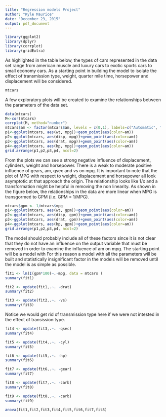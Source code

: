 ```yaml
---
title: "Regression models Project"
author: "Kyle Maurice"
date: "December 23, 2015"
output: pdf_document
---
```



```r
library(ggplot2)
library(dplyr)
library(corrplot)
library(gridExtra)
```

As highlighted in the table below, the types of cars represented in the data set range from american muscle and luxury cars to exotic sports cars to small economy cars. As a starting point in building the model to isolate the effect of transmission type, weight, quarter mile time, horsepower and displacement will be considered.

```r
mtcars
```

A few exploratory plots will be created to examine the relationships between the parameters of the data set. 

```r
data(mtcars)
M<-cor(mtcars)
corrplot(M, method="number")
mtcars$am <- factor(mtcars$am, levels = c(0,1), labels=c("Automatic", "Manual"))
p1<-ggplot(mtcars, aes(wt, mpg))+geom_point(aes(color=am))
p2<-ggplot(mtcars, aes(disp, mpg))+geom_point(aes(color=am))
p3<-ggplot(mtcars, aes(drat, mpg))+geom_point(aes(color=am))
p4<-ggplot(mtcars, aes(hp, mpg))+geom_point(aes(color=am))
grid.arrange(p1,p2,p3,p4, ncol=2)
```

From the plots we can see a strong negative influence of displacement, cylinders, weight and horsepower. There is a weak to moderate positive influence of gears, am, qsec and vs on mpg. It is important to note that the plot of MPG with respect to weight, displacement and horsepower all look asymptotic at that approach the origin. The relationship looks like 1/x and a transformation might be helpful in removing the non linearity.  As shown in the figure below, the relationships in the data are more linear when MPG is transgormed to GPM (i.e. GPM = 1/MPG).

```r
mtcars$gpm <- 1/mtcars$mpg
p1<-ggplot(mtcars, aes(wt, gpm))+geom_point(aes(color=am))
p2<-ggplot(mtcars, aes(disp, gpm))+geom_point(aes(color=am))
p3<-ggplot(mtcars, aes(drat, gpm))+geom_point(aes(color=am))
p4<-ggplot(mtcars, aes(hp, gpm))+geom_point(aes(color=am))
grid.arrange(p1,p2,p3,p4, ncol=2)
```


The model should probably include all of these factors since it is not clear that they do not have an influence on the output variable that must be removed in order to examine the influence of am on mpg. The starting point will be a model with For this reason a model with all the parameters will be built and statistically insignificant factor in the models will be removed until the model is as simple as possible.  

```r
fit1 <- lm(I(gpm*100)~.-mpg, data = mtcars )
summary(fit1)
```

 
```r
fit2 <- update(fit1,.~. -drat)
summary(fit2)
```

```r
fit3 <- update(fit2,.~. -vs)
summary(fit3)
```

Notice we would get rid of transmission type here if we were not intested in the effect of transission type.
```r
fit4 <- update(fit3,.~. -qsec)
summary(fit4)
```

```r
fit5 <- update(fit4,.~. -cyl)
summary(fit5)
```

```r
fit6 <- update(fit5,.~. -hp)
summary(fit6)
```

```r
fit7 <- update(fit6,.~. -gear)
summary(fit7)
```


```r
fit8 <- update(fit7,.~. -carb)
summary(fit8)
```


```r
fit9 <- update(fit8,.~. -carb)
summary(fit9)
```

```r
anova(fit1,fit2,fit3,fit4,fit5,fit6,fit7,fit8)
```

